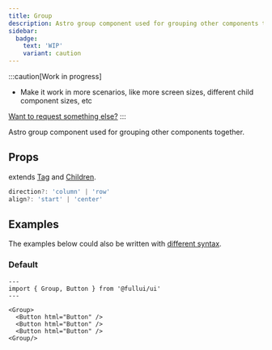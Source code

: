 ```yaml
---
title: Group
description: Astro group component used for grouping other components together.
sidebar:
  badge:
    text: 'WIP'
    variant: caution
---
```


:::caution[Work in progress]
- Make it work in more scenarios, like more screen sizes, different child component sizes, etc

[Want to request something else?](https://github.com/fullui/ui/issues/new)
:::

Astro group component used for grouping other components together.

## Props
extends [Tag](/utility/tag) and [Children](/utility/children).
```ts
direction?: 'column' | 'row'
align?: 'start' | 'center'
```

## Examples
The examples below could also be written with [different syntax](/overview/syntax).

### Default
```astro live
---
import { Group, Button } from '@fullui/ui'
---

<Group>
  <Button html="Button" />
  <Button html="Button" />
  <Button html="Button" />
<Group/>
```
<br />